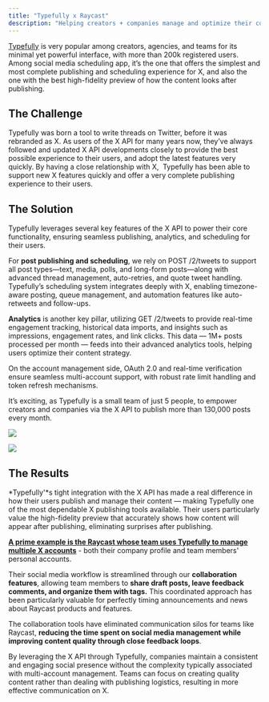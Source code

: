 ```yaml
---
title: "Typefully x Raycast"
description: "Helping creators + companies manage and optimize their content on X"
---
```


[Typefully](https://typefully.com/) is very popular among creators, agencies, and teams for its minimal yet powerful interface, with more than 200k registered users. Among social media scheduling app, it’s the one that offers the simplest and most complete publishing and scheduling experience for X, and also the one with the best high-fidelity preview of how the content looks after publishing.

## The Challenge

Typefully was born a tool to write threads on Twitter, before it was rebranded as X. As users of the X API for many years now, they’ve always followed and updated X API developments closely to provide the best possible experience to their users, and adopt the latest features very quickly. By having a close relationship with X,  Typefully has been able to support new X features quickly and offer a very complete publishing experience to their users.

## The Solution

Typefully leverages several key features of the X API to power their core functionality, ensuring seamless publishing, analytics, and scheduling for their users.

For **post publishing and scheduling**, we rely on POST /2/tweets to support all post types—text, media, polls, and long-form posts—along with advanced thread management, auto-retries, and quote tweet handling. Typefully’s scheduling system integrates deeply with X, enabling timezone-aware posting, queue management, and automation features like auto-retweets and follow-ups.

**Analytics** is another key pillar, utilizing GET /2/tweets to provide real-time engagement tracking, historical data imports, and insights such as impressions, engagement rates, and link clicks. This data — 1M\+ posts processed per month — feeds into their advanced analytics tools, helping users optimize their content strategy.

On the account management side, OAuth 2.0 and real-time verification ensure seamless multi-account support, with robust rate limit handling and token refresh mechanisms.

It’s exciting, as Typefully is a small team of just 5 people, to empower creators and companies via the X API to publish more than 130,000 posts every month.

![](/images/success-stories/typefully-1.png)

![](/images/success-stories/typefully-2.png)

## The Results

\*Typefully'\*s tight integration with the X API has made a real difference in how their users publish and manage their content — making Typefully one of the most dependable X publishing tools available. Their users particularly value the high-fidelity preview that accurately shows how content will appear after publishing, eliminating surprises after publishing.

[**<u>A prime example is the Raycast whose team uses Typefully to manage multiple X accounts</u>**](https://www.raycast.com/)  - both their company profile and team members' personal accounts.

Their social media workflow is streamlined through our **collaboration features**, allowing team members to **share draft posts, leave feedback comments, and organize them with tags.** This coordinated approach has been particularly valuable for perfectly timing announcements and news about Raycast products and features.

The collaboration tools have eliminated communication silos for teams like Raycast, **reducing the time spent on social media management while improving content quality through close feedback loops**.

By leveraging the X API through Typefully, companies maintain a consistent and engaging social presence without the complexity typically associated with multi-account management. Teams can focus on creating quality content rather than dealing with publishing logistics, resulting in more effective communication on X.